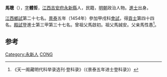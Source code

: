 '''馬聰'''（{{bd|1421年||？}}），[[表字|字]]'''體哲'''，[[江西|江西]][[吉安府|吉安府]][[永新縣|永新縣]]人，民籍，[[明朝|明朝]]政治人物。[[進士|進士]]出身。

[[江西|江西]][[鄉試|鄉試]]第二十七名。[[景泰|景泰]]五年（1454年）參加甲戌科[[會試|會試]]，得[[貢士|貢士]]第四十四名。[[殿試|殿試]]登進士第三甲第三十七名。曾祖父馬啟初。祖父馬誠安。父亲馬性愚<ref>《天一阁藏明代科举录选刊·登科录》（《景泰五年进士登科录》）</ref>。

==参考==
{{reflist}}
{{明朝人物小作品}}
{{景泰五年甲戌科殿試金榜}}

[[Category:永新人|Category:永新人]]
[[Category:马姓|CONG]]